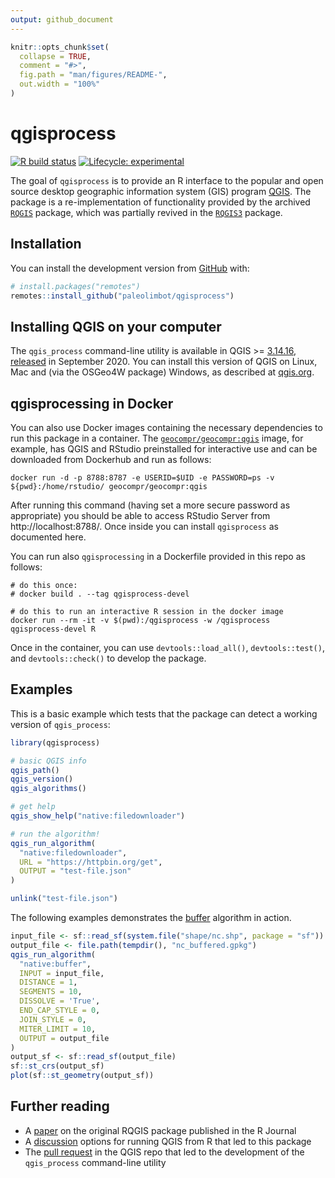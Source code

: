```yaml
---
output: github_document
---
```


<!-- README.md is generated from README.Rmd. Please edit that file -->

```r
knitr::opts_chunk$set(
  collapse = TRUE,
  comment = "#>",
  fig.path = "man/figures/README-",
  out.width = "100%"
)
```

# qgisprocess

<!-- badges: start -->
[![R build status](https://github.com/paleolimbot/qgisprocess/workflows/R-CMD-check/badge.svg)](https://github.com/paleolimbot/qgisprocess/actions)
[![Lifecycle: experimental](https://img.shields.io/badge/lifecycle-experimental-orange.svg)](https://www.tidyverse.org/lifecycle/#experimental)
<!-- badges: end -->

The goal of `qgisprocess` is to provide an R interface to the popular and open source desktop geographic information system (GIS) program [QGIS](https://qgis.org/en/site/).
The package is a re-implementation of functionality provided by the archived [`RQGIS`](https://cran.r-project.org/package=RQGIS) package, which was partially revived in the [`RQGIS3`](https://github.com/r-spatial/RQGIS3) package.

## Installation

You can install the development version from [GitHub](https://github.com/) with:

``` r
# install.packages("remotes")
remotes::install_github("paleolimbot/qgisprocess")
```

## Installing QGIS on your computer

The `qgis_process` command-line utility is available in QGIS >= [3.14.16](https://github.com/qgis/QGIS/releases/tag/final-3_14_16), [released](https://qgis.org/en/site/getinvolved/development/roadmap.html) in September 2020.
You can install this version of QGIS on Linux, Mac and (via the OSGeo4W package) Windows, as described at [qgis.org](https://qgis.org/en/site/forusers/download.html).

## qgisprocessing in Docker

You can also use Docker images containing the necessary dependencies to run this package in a container.
The [`geocompr/geocompr:qgis`](https://github.com/geocompr/docker) image, for example, has QGIS and RStudio preinstalled for interactive use and can be downloaded from Dockerhub and run as follows:

```
docker run -d -p 8788:8787 -e USERID=$UID -e PASSWORD=ps -v ${pwd}:/home/rstudio/ geocompr/geocompr:qgis
```

After running this command (having set a more secure password as appropriate) you should be able to access RStudio Server from http://localhost:8788/.
Once inside you can install `qgisprocess` as documented here.

You can run also `qgisprocessing` in a Dockerfile provided in this repo as follows:

```
# do this once:
# docker build . --tag qgisprocess-devel

# do this to run an interactive R session in the docker image
docker run --rm -it -v $(pwd):/qgisprocess -w /qgisprocess qgisprocess-devel R
```

Once in the container, you can use `devtools::load_all()`, `devtools::test()`, and `devtools::check()` to develop the package.


## Examples

This is a basic example which tests that the package can detect a working version of `qgis_process`:

```r
library(qgisprocess)

# basic QGIS info
qgis_path()
qgis_version()
qgis_algorithms()

# get help
qgis_show_help("native:filedownloader")

# run the algorithm!
qgis_run_algorithm(
  "native:filedownloader", 
  URL = "https://httpbin.org/get",
  OUTPUT = "test-file.json"
)
```

```r
unlink("test-file.json")
```

The following examples demonstrates the [buffer](https://docs.qgis.org/testing/en/docs/user_manual/processing_algs/qgis/vectorgeometry.html#buffer) algorithm in action.

```r
input_file <- sf::read_sf(system.file("shape/nc.shp", package = "sf"))
output_file <- file.path(tempdir(), "nc_buffered.gpkg")
qgis_run_algorithm(
  "native:buffer",
  INPUT = input_file,
  DISTANCE = 1,
  SEGMENTS = 10,
  DISSOLVE = 'True',
  END_CAP_STYLE = 0,
  JOIN_STYLE = 0,
  MITER_LIMIT = 10,
  OUTPUT = output_file
)
output_sf <- sf::read_sf(output_file)
sf::st_crs(output_sf)
plot(sf::st_geometry(output_sf))
```


## Further reading

- A [paper](https://journal.r-project.org/archive/2017/RJ-2017-067/index.html) on the original RQGIS package published in the R Journal
- A [discussion](https://github.com/r-spatial/discuss/issues/41) options for running QGIS from R that led to this package
- The [pull request](https://github.com/qgis/QGIS/pull/34617) in the QGIS repo that led to the development of the `qgis_process` command-line utility 

